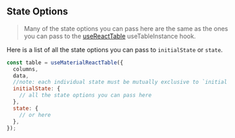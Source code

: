
<Head>
  <title>{'State Options - Material React Table V2 Docs'}</title>
  <meta
    name="description"
    content="All the state options that can be used in Material React Table"
  />
  <meta
    property="og:title"
    content="Material React Table State Options API Reference"
  />
  <meta
    property="og:description"
    content="A reference of all the state options that can be used in Material React Table"
  />
</Head>

## State Options

<OptionsSwitcher />

> Many of the state options you can pass here are the same as the ones you can pass to the [useReactTable](https://tanstack.com/table/v8/docs/api/core/table) useTableInstance hook.

Here is a list of all the state options you can pass to `initialState` or `state`.

```jsx
const table = useMaterialReactTable({
  columns,
  data,
  //note: each individual state must be mutually exclusive to `initial state` or `state`
  initialState: {
    // all the state options you can pass here
  },
  state: {
    // or here
  },
});
```

<StateOptionsTable />

<SourceCode />
